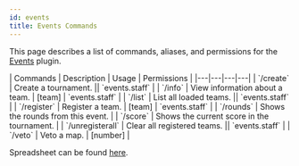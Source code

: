 ```yaml
---
id: events
title: Events Commands
---
```


This page describes a list of commands, aliases, and permissions for the [Events](https://github.com/PGMDev/Events) plugin.

<div className="table-container">
  | Commands | Description | Usage | Permissions |
  |---|---|---|---|
  | `/create` | Create a tournament. || `events.staff` |
  | `/info` | View information about a team. | [team] | `events.staff` |
  | `/list` | List all loaded teams. || `events.staff` |
  | `/register` | Register a team. | [team] | `events.staff` |
  | `/rounds` | Shows the rounds from this event. |
  | `/score` | Shows the current score in the tournament. |
  | `/unregisterall` | Clear all registered teams. || `events.staff` |
  | `/veto` | Veto a map. | [number] |
</div>

Spreadsheet can be found [here](https://docs.google.com/spreadsheets/d/1QlS4DW6aLcryf4BRw3WXylydm07HqKNTf_QYI2PtLzU/edit?usp=sharing).

